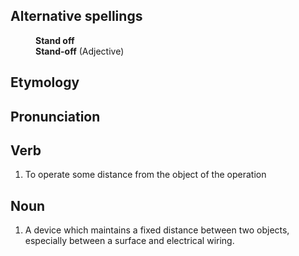 ==Alternative spellings==
:'''Stand off'''
:'''Stand-off''' (Adjective)
==Etymology==
==Pronunciation==
==Verb==
# To operate some distance from the object of the operation
==Noun==
# A device which maintains a fixed distance between two objects, especially between a surface and electrical wiring.